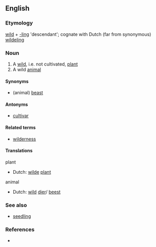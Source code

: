 ==English==

===Etymology===
[[wild]] + [[-ling]] 'descendant'; cognate with Dutch (far from synonymous) [[wildeling]]

===Noun===
{{en-noun}}

# A [[wild]], i.e. not cultivated, [[plant]]
# A wild [[animal]]

====Synonyms====
* (animal) [[beast]]

====Antonyms====
* [[cultivar]]

====Related terms====
* [[wilderness]]

====Translations====
plant
* Dutch: [[wilde]] [[plant]]

animal
* Dutch: [[wild]] [[dier]]/ [[beest]]

===See also===
* [[seedling]]

===References===
* {{R:Websters}}